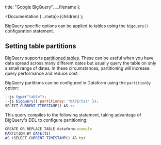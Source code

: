 
  title: "Google BigQuery",
  __filename
};

  <Documentation {...meta}>{children}</Documentation>
);

BigQuery specific options can be applied to tables using the `bigquery()` configuration statement.

## Setting table partitions

BigQuery supports <a target="_blank" rel="noopener" href="https://cloud.google.com/bigquery/docs/partitioned-tables">partitioned tables</a>.
These can be useful when you have data spread across many different dates but usually query the table on only a small range of dates.
In these circumstances, partitioning will increase query performance and reduce cost.

BigQuery partitions can be configured in Dataform using the `partitionBy` option:

```js
--js type("table");
--js bigquery({ partitionBy: "DATE(ts)" });
SELECT CURRENT_TIMESTAMP() AS ts
```

This query compiles to the following statement, taking advantage of BigQuery's DDL to configure partitioning:

```js
CREATE OR REPLACE TABLE dataform.example
PARTITION BY DATE(ts)
AS (SELECT CURRENT_TIMESTAMP() AS ts)
```
